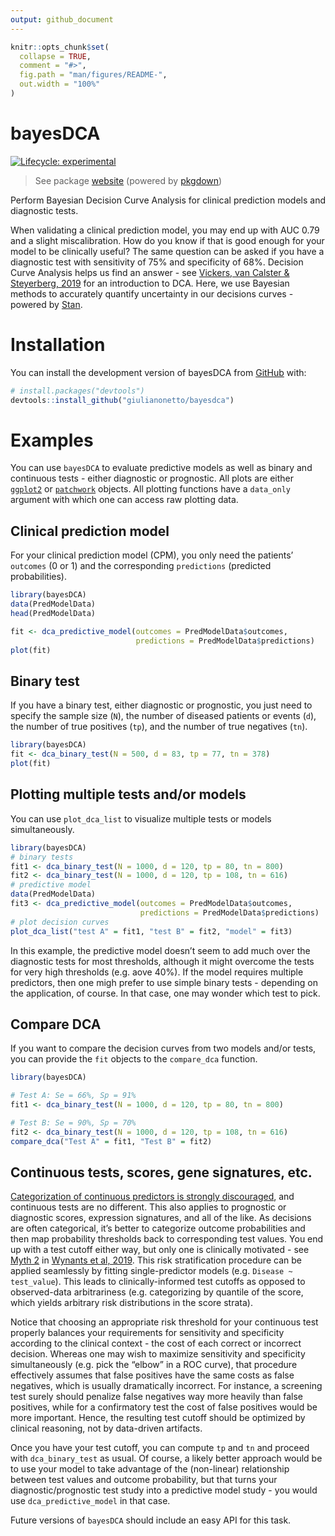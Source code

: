 ```yaml
---
output: github_document
---
```


<!-- README.md is generated from README.Rmd. Please edit that file -->

```r
knitr::opts_chunk$set(
  collapse = TRUE,
  comment = "#>",
  fig.path = "man/figures/README-",
  out.width = "100%"
)
```

# bayesDCA

<!-- badges: start -->
[![Lifecycle: experimental](https://img.shields.io/badge/lifecycle-experimental-orange.svg)](https://lifecycle.r-lib.org/articles/stages.html#experimental)
<!-- badges: end -->

> See package [website](https://giulianonetto.github.io/bayesdca/) (powered by [pkgdown](https://pkgdown.r-lib.org/))

Perform Bayesian Decision Curve Analysis for clinical prediction models and diagnostic tests.

When validating a clinical prediction model, you may end up with AUC 0.79 and a slight miscalibration. How do you know if that is good enough for your model to be clinically useful? The same question can be asked if you have a diagnostic test with sensitivity of 75% and specificity of 68%. Decision Curve Analysis helps us find an answer - see [Vickers, van Calster & Steyerberg, 2019](https://diagnprognres.biomedcentral.com/articles/10.1186/s41512-019-0064-7) for an introduction to DCA. Here, we use Bayesian methods to accurately quantify uncertainty in our decisions curves - powered by [Stan](https://mc-stan.org/).

# Installation

You can install the development version of bayesDCA from [GitHub](https://github.com/) with:

```r
# install.packages("devtools")
devtools::install_github("giulianonetto/bayesdca")
```

# Examples

You can use `bayesDCA` to evaluate predictive models as well as binary and continuous tests - either diagnostic or prognostic. All plots are either [`ggplot2`](https://ggplot2.tidyverse.org/) or [`patchwork`](https://patchwork.data-imaginist.com/) objects. All plotting functions have a `data_only` argument with which one can access raw plotting data. 

## Clinical prediction model

For your clinical prediction model (CPM), you only need the patients' `outcomes` (0 or 1) and the corresponding `predictions` (predicted probabilities).

```r
library(bayesDCA)
data(PredModelData)
head(PredModelData)
```

```r
fit <- dca_predictive_model(outcomes = PredModelData$outcomes,
                            predictions = PredModelData$predictions)
plot(fit)
```


## Binary test

If you have a binary test, either diagnostic or prognostic, you just need to specify the sample size (`N`), the number of diseased patients or events (`d`), the number of true positives (`tp`), and the number of true negatives (`tn`).

```r
library(bayesDCA)
fit <- dca_binary_test(N = 500, d = 83, tp = 77, tn = 378)
plot(fit)
```

## Plotting multiple tests and/or models

You can use `plot_dca_list` to visualize multiple tests or models simultaneously.

```r
library(bayesDCA)
# binary tests
fit1 <- dca_binary_test(N = 1000, d = 120, tp = 80, tn = 800)
fit2 <- dca_binary_test(N = 1000, d = 120, tp = 108, tn = 616)
# predictive model
data(PredModelData)
fit3 <- dca_predictive_model(outcomes = PredModelData$outcomes,
                             predictions = PredModelData$predictions)
# plot decision curves
plot_dca_list("test A" = fit1, "test B" = fit2, "model" = fit3)
```

In this example, the predictive model doesn't seem to add much over the diagnostic tests for most thresholds, although it might overcome the tests for very high thresholds (e.g. aove 40%). If the model requires multiple predictors, then one migh prefer to use simple binary tests - depending on the application, of course. In that case, one may wonder which test to pick.

## Compare DCA

If you want to compare the decision curves from two models and/or tests, you can provide the `fit` objects to the `compare_dca` function.

```r
library(bayesDCA)

# Test A: Se = 66%, Sp = 91%
fit1 <- dca_binary_test(N = 1000, d = 120, tp = 80, tn = 800)

# Test B: Se = 90%, Sp = 70%
fit2 <- dca_binary_test(N = 1000, d = 120, tp = 108, tn = 616)
compare_dca("Test A" = fit1, "Test B" = fit2)
```


## Continuous tests, scores, gene signatures, etc.

[Categorization of continuous predictors is strongly discouraged](https://www.prognosisresearch.com/videos-categorisation), and continuous tests are no different. This also applies to prognostic or diagnostic scores, expression signatures, and all of the like. As decisions are often categorical, it's better to categorize outcome probabilities and then map probability thresholds back to corresponding test values. You end up with a test cutoff either way, but only one is clinically motivated - see [Myth 2](https://bmcmedicine.biomedcentral.com/articles/10.1186/s12916-019-1425-3#Sec3) in [Wynants et al, 2019](https://bmcmedicine.biomedcentral.com/articles/10.1186/s12916-019-1425-3). This risk stratification procedure can be applied seamlessly by fitting single-predictor models (e.g. `Disease ~ test_value`). This leads to clinically-informed test cutoffs as opposed to observed-data arbitrariness (e.g. categorizing by quantile of the score, which yields arbitrary risk distributions in the score strata).

Notice that choosing an appropriate risk threshold for your continuous test properly balances your requirements for sensitivity and specificity according to the clinical context - the cost of each correct or incorrect decision. Whereas one may wish to maximize sensitivity and specificity simultaneously (e.g. pick the "elbow" in a ROC curve), that procedure effectively assumes that false positives have the same costs as false negatives, which is usually dramatically incorrect. For instance, a screening test surely should penalize false negatives way more heavily than false positives, while for a confirmatory test the cost of false positives would be more important. Hence, the resulting test cutoff should be optimized by clinical reasoning, not by data-driven artifacts.

Once you have your test cutoff, you can compute `tp` and `tn` and proceed with `dca_binary_test` as usual. Of course, a likely better approach would be to use your model to take advantage of the (non-linear) relationship between test values and outcome probability, but that turns your diagnostic/prognostic test study into a predictive model study - you would use `dca_predictive_model` in that case.

Future versions of `bayesDCA` should include an easy API for this task.


